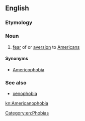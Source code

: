 ==English==

===Etymology===
{{suffix|American|phobia|lang=en}}

===Noun===
{{en-noun|-}}

# [[fear]] of or [[aversion]] to [[American]]s
====Synonyms====
* [[Americophobia]]
===See also===
* [[xenophobia]]
[[Category:en:Phobias]]

[[kn:Americanophobia]]